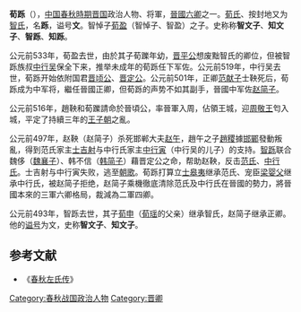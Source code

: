 {{Infobox 先秦人物
|名称= 荀躒
|姓=
|氏= 荀氏、[[智氏|智氏]]
|名=
|字=
|别名= 智跞、知跞
|别字=
|谥号= 智文子（或作知文子）
|时代= [[春秋时期|春秋时期]]
|国家=[[晋国|晋国]]
|身份=晉國下軍佐<br />[[晋国|晋国]]中軍將（公元前501年）
|出生日期=公元前548年
|逝世日期=公元前493年
|在位=
|父= [[荀盈|荀盈]]（亦作知盈）
|母=
|正妻=
|妾=
|子女= [[智申|智申]]（亦作知申、荀申）
|太子=
}}

'''荀跞'''（{{bd|前548年||前493年||catIdx=X}}），[[中国|中国]][[春秋時期|春秋時期]][[晋国|晋国]]政治人物、将軍，[[晉國六卿|晉國六卿]]之一。[[荀氏|荀氏]]、按封地又为[[智氏|智氏]]，名'''跞'''，谥号'''文'''。智悼子[[荀盈|荀盈]]（智悼子、智盈）之子。史称称'''智文子'''、'''知文子'''、'''智跞'''、'''知跞'''。

公元前533年，荀盈去世，由於其子荀躒年幼，[[晋平公|晋平公]]想废黜智氏的卿位，但被智跞族叔[[中行吴|中行吴]]保全下来，推举未成年的荀跞任下军佐。公元前519年，中行吴去世，荀跞开始依附国君[[晋顷公|晋顷公]]、[[晋定公|晋定公]]。公元前501年，正卿[[范献子|范献子]]士鞅死后，荀跞成为中军将，繼任晉國正卿，但荀跞的声势不如其副手，晉國中军佐[[赵简子|赵简子]]。

公元前516年，趙鞅和荀躒請命於晉頃公，率晉軍入周，佔領王城，迎[[周敬王|周敬王]]匄入城，平定了持續三年的[[王子朝|王子朝]]之亂。

公元前497年，赵鞅（赵简子）杀死邯郸大夫[[赵午|赵午]]，趙午之子[[趙稷|趙稷]]據[[邯鄲|邯鄲]]發動叛亂，得到范氏家主[[士吉射|士吉射]]与中行氏家主[[中行寅|中行寅]]（中行吴的儿子）的支持。[[智跞|智跞]]联合魏侈（[[魏襄子|魏襄子]]）、韩不信（[[韩简子|韩简子]]）藉晋定公之命，帮助赵鞅，反击[[范氏|范氏]]、[[中行氏|中行氏]]。士吉射与中行寅失败，逃至[[朝歌|朝歌]]。荀跞打算立[[士皋夷|士皋夷]]继承范氏、宠臣[[梁婴父|梁婴父]]继承中行氏，被赵简子拒绝，赵简子乘機徹底清除范氏及中行氏在晉國的勢力，將晉國本來的三軍六卿格局，裁減為二軍四卿。

公元前493年，智跞去世，其子[[荀申|荀申]]（[[荀瑶|荀瑶]]的父亲）继承智氏，赵简子继承正卿。他的[[谥号|谥号]]为文，史称'''智文子'''、'''知文子'''。

==参考文献==
*《[[春秋左氏传|春秋左氏传]]》

{{start box}}
{{s-before|[[范献子|范献子]]}}
{{s-title|[[春秋|春秋]][[晋国|晋国]]正卿|前501年—前493年}}
{{s-after|[[赵简子|赵简子]]}}
{{s-before|[[荀盈|荀盈]]}}
{{s-title|[[晋国|晋国]][[智氏|智氏]]家主|前533年—前493年}}
{{s-after|[[荀申|荀申]]}}
{{end box}} 
  
[[Category:春秋战国政治人物|Category:春秋战国政治人物]]
[[Category:晋卿|Category:晋卿]]